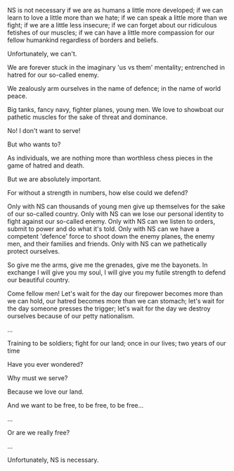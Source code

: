 NS is not necessary if we are as humans a little more developed; if we can learn to love a little more than we hate; if we can speak a little more than we fight; if we are a little less insecure; if we can forget about our ridiculous fetishes of our muscles; if we can have a little more compassion for our fellow humankind regardless of borders and beliefs.

Unfortunately, we can't.

We are forever stuck in the imaginary 'us vs them' mentality; entrenched in hatred for our so-called enemy.

We zealously arm ourselves in the name of defence; in the name of world peace.

Big tanks, fancy navy, fighter planes, young men. We love to showboat our pathetic muscles for the sake of threat and dominance.

No! I don't want to serve!

But who wants to?

As individuals, we are nothing more than worthless chess pieces in the game of hatred and death.

But we are absolutely important.

For without a strength in numbers, how else could we defend?

Only with NS can thousands of young men give up themselves for the sake of our so-called country. Only with NS can we lose our personal identity to fight against our so-called enemy. Only with NS can we listen to orders, submit to power and do what it's told. Only with NS can we have a competent 'defence' force to shoot down the enemy planes, the enemy men, and their families and friends. Only with NS can we pathetically protect ourselves.

So give me the arms, give me the grenades, give me the bayonets. In exchange I will give you my soul, I will give you my futile strength to defend our beautiful country.

Come fellow men! Let's wait for the day our firepower becomes more than we can hold, our hatred becomes more than we can stomach; let's wait for the day someone presses the trigger; let's wait for the day we destroy ourselves because of our petty nationalism.

...

Training to be soldiers; fight for our land; once in our lives; two years of our time

Have you ever wondered?

Why must we serve?

Because we love our land.

And we want to be free, to be free, to be free...

...

Or are we really free?

...

Unfortunately, NS is necessary.